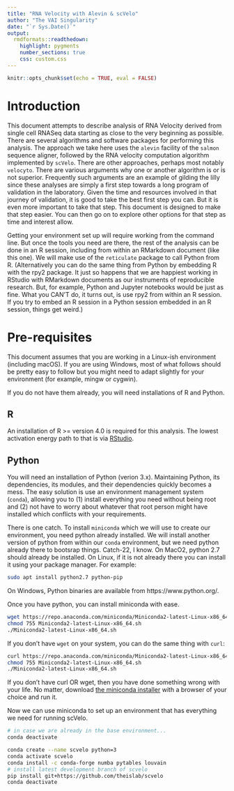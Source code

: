 ```yaml
---
title: "RNA Velocity with Alevin & scVelo"
author: "The VAI Singularity"
date: "`r Sys.Date()`"
output:
  rmdformats::readthedown:
    highlight: pygments
    number_sections: true
    css: custom.css
---
```


```r
knitr::opts_chunk$set(echo = TRUE, eval = FALSE)
```

# Introduction

This document attempts to describe analysis of RNA Velocity derived from single cell RNASeq data starting as close to the very beginning as possible. There are several algorithms and software packages for performing this analysis. The approach we take here uses the `alevin` facility of the `salmon` sequence aligner, followed by the RNA velocity computation algorithm implemented by `scVelo`. There are other approaches, perhaps most notably `velocyto`. There are various arguments why one or another algorithm is or is not superior. Frequently such arguments are an example of gilding the lilly since these analyses are simply a first step towards a long program of validation in the laboratory. Given the time and resources involved in that journey of validation, it is good to take the best first step you can. But it is even more important to take that step. This document is designed to make that step easier. You can then go on to explore other options for that step as time and interest allow. 

Getting your environment set up will require working from the command line. But once the tools you need are there, the rest of the analysis can be done in an R session, including from within an RMarkdown document (like this one). We will make use of the `reticulate` package to call Python from R. (Alternatively you can do the same thing from Python by embedding R with the rpy2 package. It just so happens that we are happiest working in RStudio with RMarkdown documents as our instruments of reproducible research. But, for example, Python and Jupyter notebooks would be just as fine. What you CAN'T do, it turns out, is use rpy2 from within an R session. If you try to embed an R session in a Python session embedded in an R session, things get weird.)

# Pre-requisites

This document assumes that you are working in a Linux-ish environment (including macOS). If you are using Windows, most of what follows should be pretty easy to follow but you might need to adapt slightly for your environment (for example, mingw or cygwin). 

If you do not have them already, you will need installations of R and Python.

## R

An installation of R >= version 4.0 is required for this analysis. The lowest activation energy path to that is via [RStudio](https://rstudio.com/products/rstudio/download/#download).

## Python

You will need an installation of Python (verion 3.x). Maintaining Python, its dependencies, its modules, and their dependencies quickly becomes a mess. The easy solution is use an environment management system (`conda`), allowing you to (1) install everything you need without being root and (2) not have to worry about whatever that root person might have installed which conflicts with your requirements. 

There is one catch. To install `miniconda` which we will use to create our environment, you need python already installed. We will install another version of python from within our `conda` environment, but we need python already there to bootsrap things. Catch-22, I know. On MacO2, python 2.7 should already be installed. On Linux, if it is not already there you can install it using your package manager. For example:

```bash
sudo apt install python2.7 python-pip
```

On Windows, Python binaries are available from https://www.python.org/. 

Once you have python, you can install miniconda with ease.

```bash
wget https://repo.anaconda.com/miniconda/Miniconda2-latest-Linux-x86_64.sh
chmod 755 Miniconda2-latest-Linux-x86_64.sh
./Miniconda2-latest-Linux-x86_64.sh

```

If you don't have `wget` on your system, you can do the same thing with `curl`:

```bash
curl https://repo.anaconda.com/miniconda/Miniconda2-latest-Linux-x86_64.sh -o Miniconda2-latest-Linux-x86_64.sh
chmod 755 Miniconda2-latest-Linux-x86_64.sh
./Miniconda2-latest-Linux-x86_64.sh

```

If you don't have curl OR wget, then you have done something wrong with your life. No matter, download [the miniconda installer](https://repo.anaconda.com/miniconda/Miniconda2-latest-Linux-x86_64.sh) with a browser of your choice and run it.

Now we can use miniconda to set up an environment that has everything we need for running scVelo.

```bash
# in case we are already in the base environment...
conda deactivate

conda create --name scvelo python=3
conda activate scvelo
conda install -c conda-forge numba pytables louvain
# install latest development branch of scvelo
pip install git+https://github.com/theislab/scvelo
conda deactivate

```
